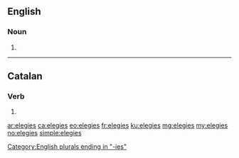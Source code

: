 ==English==

===Noun===
{{head|en|plural}}

# {{plural of|elegy|lang=en|nocat=1}}

[[Category:English plurals ending in "-ies"]]

----

==Catalan==

===Verb===
{{head|ca|verb form}}

# {{ca-verb form of|p=2|n=sg|t=impf|m=ind|elegir}}

[[ar:elegies]]
[[ca:elegies]]
[[eo:elegies]]
[[fr:elegies]]
[[ku:elegies]]
[[mg:elegies]]
[[my:elegies]]
[[no:elegies]]
[[simple:elegies]]